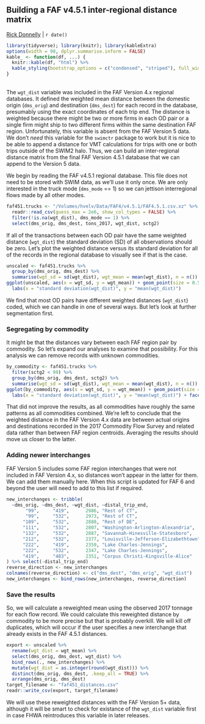 ## Building a FAF v4.5.1 inter-regional distance matrix
[Rick Donnelly](mailto:rick.donnelly@gmail.com) | `r date()`
```r
library(tidyverse); library(knitr); library(kableExtra)
options(width = 98, dplyr.summarise.inform = FALSE)
kable_ <- function(df, ...) {
  knitr::kable(df, "html") %>%
  kable_styling(bootstrap_options = c("condensed", "striped"), full_width = FALSE, font_size = 13)
}
```

<br>
The `wgt_dist` variable was included in the FAF Version 4.x regional databases. It defined the weighted mean distance between the domestic origin (`dms_orig`) and destination (`dms_dest`) for each record in the database, presumably using the exact coordinates of each trip end. The distance is weighted because there might be two or more firms in each OD pair or a single firm might ship to two different firms within the same destination FAF region. Unfortunately, this variable is absent from the FAF Version 5 data. We don't _need_ this variable for the `swimctr` package to work but it is nice to be able to append a distance for VMT calculations for trips with one or both trips outside of the SWIM2 halo. Thus, we can build an inter-regional distance matrix from the final FAF Version 4.5.1 database that we can append to the Version 5 data. 

We begin by reading the FAF v4.5.1 regional database. This file does not need to be stored with SWIM data, as we'll use it only once. We are only interested in the truck mode (`dms_mode` == 1) so we can jettison interregional flows made by all other modes.
```r
faf451.trucks <- "/Volumes/hvelv/Data/FAF4/v4.5.1/FAF4.5.1.csv.xz" %>%
  readr::read_csv(guess_max = 2e6, show_col_types = FALSE) %>%
  filter(!is.na(wgt_dist), dms_mode == 1) %>%
  select(dms_orig, dms_dest, tons_2017, wgt_dist, sctg2)
```

If all of the transactions between each OD pair have the same weighted distance (`wgt_dist`) the standard deviation (SD) of all observations should be zero. Let's plot the weighted distance versus its standard deviation for all of the records in the regional database to visually see if that is the case.
```r
unscaled <- faf451.trucks %>%
  group_by(dms_orig, dms_dest) %>%
  summarise(wgt_sd = sd(wgt_dist), wgt_mean = mean(wgt_dist), n = n())
ggplot(unscaled, aes(x = wgt_sd, y = wgt_mean)) + geom_point(size = 0.5, alpha = 0.25) +
  labs(x = "standard deviation(wgt_dist)", y = "mean(wgt_dist)")
```

We find that most OD pairs have different weighted distances (`wgt_dist`) coded, which we can handle in one of several ways. But let's look at further segmentation first.

### Segregating by commodity

It might be that the distances vary between each FAF region pair by commodity. So let's expand our analyses to examine that possibility. For this analysis we can remove records with unknown commodities.
```r
by_commodity <- faf451.trucks %>%
  filter(sctg2 < 99) %>%
  group_by(dms_orig, dms_dest, sctg2) %>%
  summarise(wgt_sd = sd(wgt_dist), wgt_mean = mean(wgt_dist), n = n())
ggplot(by_commodity, aes(x = wgt_sd, y = wgt_mean)) + geom_point(size = 0.5, alpha = 0.25) +
  labs(x = "standard deviation(wgt_dist)", y = "mean(wgt_dist)") + facet_wrap(~sctg2, ncol = 4)
```

That did not improve the results, as all commodities have roughly the same patterns as all commodities combined. We're left to conclude that the weighted distance in the FAF Version 4.x data are between actual origins and destinations recorded in the 2017 Commodity Flow Survey and related data rather than between FAF region centroids. Averaging the results should move us closer to the latter.

### Adding newer interchanges

FAF Version 5 includes some FAF region interchanges that were not included in FAF Version 4.x, so distances won't appear in the latter for them. We can add them manually here. When this script is updated for FAF 6 and beyond the user will need to add to this list if required.
```r
new_interchanges <- tribble(
  ~dms_orig, ~dms_dest, ~wgt_dist, ~distal_trip_end,
       "99",     "419",      2986, "Rest of CT",
       "99",     "532",      2973, "Rest of CT",
      "109",     "532",      2888, "Rest of DE",
      "111",     "532",      2807, "Washington-Arlington-Alexandria",
      "132",     "532",      2887, "Savannah-Hinesville-Statesboro",
      "212",     "532",      2377, "Louisville-Jefferson-Elizabethtown",
      "222",     "419",      2359, "Lake Charles-Jennings",
      "222",     "532",      2347, "Lake Charles-Jennings",
      "419",     "483",      2351, "Corpus Christi-Kingsville-Alice"
) %>% select(-distal_trip_end)
reverse_direction <- new_interchanges
colnames(reverse_direction) <- c("dms_dest", "dms_orig", "wgt_dist")
new_interchanges <- bind_rows(new_interchanges, reverse_direction)
```

### Save the results

So, we will calculate a reweighted mean using the observed 2017 tonnage for each flow record. We could calculate this reweighted distance by commodity to be more precise but that is probably overkill. We will kill off duplicates, which will occur if the user specifies a new interchange that already exists in the FAF 4.5.1 distances.
```r
export <- unscaled %>%
  rename(wgt_dist = wgt_mean) %>%
  select(dms_orig, dms_dest, wgt_dist) %>%
  bind_rows(., new_interchanges) %>%
  mutate(wgt_dist = as.integer(round(wgt_dist))) %>%
  distinct(dms_orig, dms_dest, .keep_all = TRUE) %>%
  arrange(dms_orig, dms_dest)
target_filename <- "faf451_distances.csv"
readr::write_csv(export, target_filename)
```

We will use these reweighted distances with the FAF Version 5+ data, although it will be smart to check for existance of the `wgt_dist` variable first in case FHWA reintroduces this variable in later releases.
